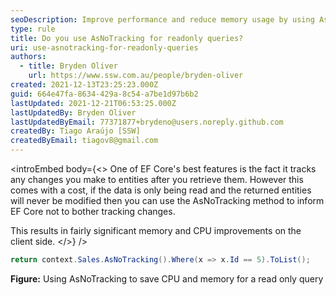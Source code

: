 ```yaml
---
seoDescription: Improve performance and reduce memory usage by using AsNoTracking for readonly queries in EF Core.
type: rule
title: Do you use AsNoTracking for readonly queries?
uri: use-asnotracking-for-readonly-queries
authors:
  - title: Bryden Oliver
    url: https://www.ssw.com.au/people/bryden-oliver
created: 2021-12-13T23:25:23.000Z
guid: 664e47fa-8634-429a-8c54-a7be1d97b6b2
lastUpdated: 2021-12-21T06:53:25.000Z
lastUpdatedBy: Bryden Oliver
lastUpdatedByEmail: 77371877+brydeno@users.noreply.github.com
createdBy: Tiago Araújo [SSW]
createdByEmail: tiagov8@gmail.com
---
```


<introEmbed
  body={<>
One of EF Core's best features is the fact it tracks any changes you make to entities after you retrieve them. However this comes with a cost, if the data is only being read and the returned entities will never be modified then you can use the AsNoTracking method to inform EF Core not to bother tracking changes.

This results in fairly significant memory and CPU improvements on the client side.
  </>}
/>
```cs
return context.Sales.AsNoTracking().Where(x => x.Id == 5).ToList();
```

**Figure:** Using AsNoTracking to save CPU and memory for a read only query
